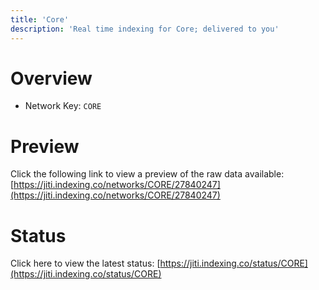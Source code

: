 ```yaml
---
title: 'Core'
description: 'Real time indexing for Core; delivered to you'
---
```


# Overview
- Network Key: `CORE`

# Preview
Click the following link to view a preview of the raw data available: [https://jiti.indexing.co/networks/CORE/27840247](https://jiti.indexing.co/networks/CORE/27840247)

# Status
Click here to view the latest status: [https://jiti.indexing.co/status/CORE](https://jiti.indexing.co/status/CORE)
